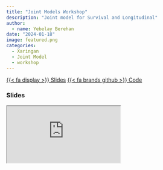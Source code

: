```yaml
---
title: "Joint Models Workshop"
description: "Joint model for Survival and Longitudinal"
author: 
  - name: Yebelay Berehan
date: "2024-01-18"
image: featured.png
categories:
  - Xaringan
  - Joint Model
  - workshop
---
```


<a href="https://yebelay.github.io/Joint-Model/jointmodel.html#1">{{< fa display >}} Slides</a> 
<a href="https://yebelay.github.io/Joint-Model/jointmodel.qmd" class="btn" role="button">{{< fa brands github >}} Code</a>

### Slides

<iframe class="slides" src="https://yebelay.github.io/Joint-Model/jointmodel.html#1"></iframe>

